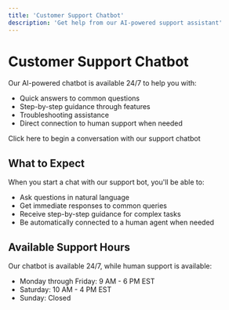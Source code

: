 ```yaml
---
title: 'Customer Support Chatbot'
description: 'Get help from our AI-powered support assistant'
---
```


# Customer Support Chatbot

Our AI-powered chatbot is available 24/7 to help you with:
- Quick answers to common questions
- Step-by-step guidance through features
- Troubleshooting assistance
- Direct connection to human support when needed

<Card title="Start Chat" icon="robot" href="https://www.dbocl.com/chat">
  Click here to begin a conversation with our support chatbot
</Card>

## What to Expect

When you start a chat with our support bot, you'll be able to:
- Ask questions in natural language
- Get immediate responses to common queries
- Receive step-by-step guidance for complex tasks
- Be automatically connected to a human agent when needed

## Available Support Hours

Our chatbot is available 24/7, while human support is available:
- Monday through Friday: 9 AM - 6 PM EST
- Saturday: 10 AM - 4 PM EST
- Sunday: Closed 
